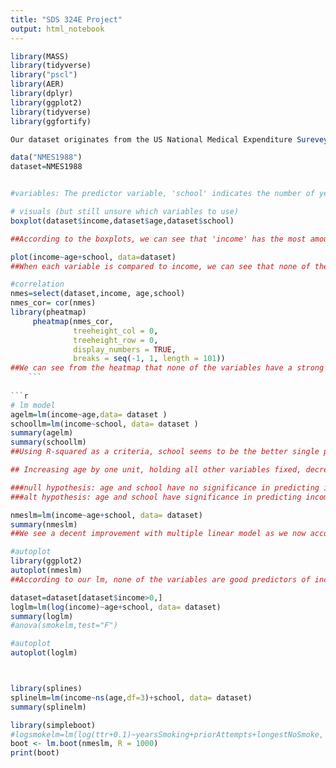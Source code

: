 ```yaml
---
title: "SDS 324E Project"
output: html_notebook
---
```


```r
library(MASS)
library(tidyverse)
library("pscl")
library(AER)
library(dplyr)
library(ggplot2)
library(tidyverse)
library(ggfortify)

Our dataset originates from the US National Medical Expenditure Surevey (NMES) conducted in 1987 and 1988.The three hypothesis explores the dataset to find relationships between income with the three pairs of predictor variables:health status levels and number of physician office visits,  The individuals within this dataset are all ages 66 and over all of whom covered by medicare. All of the predictor variables for the three hypotheses measure the outcome variable of income. Through this project we 

data("NMES1988")
dataset=NMES1988


#variables: The predictor variable, 'school' indicates the number of years of education and 'age' indicates age in years divided by 10. The outcome variable of income indicates the family income in USD 10,000.

```

```r
# visuals (but still unsure which variables to use)
boxplot(dataset$income,dataset$age,dataset$school)

##According to the boxplots, we can see that 'income' has the most amount of outliers, leading to the conclusion that this variable has the highest variance. Thus, we can not assume equal variance for each variable. 

plot(income~age+school, data=dataset)
##When each variable is compared to income, we can see that none of the variables seem to have a linear relationship. This means that we cannot assume linearity and that these variables must be transformed in order to meet these assumptions.

#correlation
nmes=select(dataset,income, age,school)
nmes_cor= cor(nmes)
library(pheatmap)
     pheatmap(nmes_cor,
              treeheight_col = 0,
              treeheight_row = 0,
              display_numbers = TRUE,
              breaks = seq(-1, 1, length = 101))
##We can see from the heatmap that none of the variables have a strong correlation, with the highest correlation (between income and school) at only a 0.26, this is another piece of evidence that these base relationships between the variables are not linear. 
    ```
    
```r
# lm model 
agelm=lm(income~age,data= dataset )
schoollm=lm(income~school, data= dataset )
summary(agelm)
summary(schoollm)
##Using R-squared as a criteria, school seems to be the better single predictor of income, accounting for roughly 6.718% of its variability.

## Increasing age by one unit, holding all other variables fixed, decreases income by 0.33767 units. Increasing the number of years of education (school) by one unit, holding all other variables fixed, increases income by 0.20276 units.

###null hypothesis: age and school have no significance in predicting income
###alt hypothesis: age and school have significance in predicting income

nmeslm=lm(income~age+school, data= dataset)
summary(nmeslm)
##We see a decent improvement with multiple linear model as we now account for roughly 6.851% of its variability. 
```

    
```r
#autoplot
library(ggplot2)
autoplot(nmeslm)
##According to our lm, none of the variables are good predictors of income. However, when checking autoplot, we see that all assumptions (equal variance, linearity, error assumption) are violated and therefore this is not a good model to follow. In order to come up with a better model, each of these variables must be transformed using log or some other method to see if they are good predictors of income.

dataset=dataset[dataset$income>0,]
loglm=lm(log(income)~age+school, data= dataset)
summary(loglm)
#anova(smokelm,test="F")

#autoplot
autoplot(loglm)



library(splines)
splinelm=lm(income~ns(age,df=3)+school, data= dataset)
summary(splinelm)
```


```r
library(simpleboot)
#logsmokelm=lm(log(ttr+0.1)~yearsSmoking+priorAttempts+longestNoSmoke, data= pharmacoSmoking)
boot <- lm.boot(nmeslm, R = 1000)
print(boot)
```



